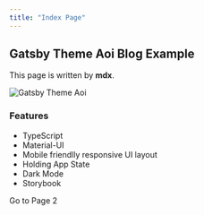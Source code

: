 ```yaml
---
title: "Index Page"
---
```



## Gatsby Theme Aoi Blog Example

This page is written by **mdx**.

![Gatsby Theme Aoi](../../content/assets/IMG_7450.jpeg)

### Features

- TypeScript
- Material-UI
- Mobile friendlly responsive UI layout
- Holding App State
- Dark Mode
- Storybook

<AppLinkButton to="/page-2/">Go to Page 2</AppLinkButton>
